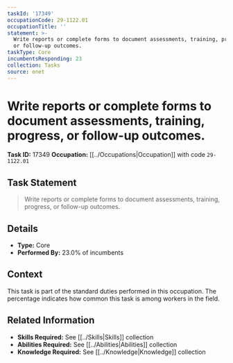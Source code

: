 ```yaml
---
taskId: '17349'
occupationCode: 29-1122.01
occupationTitle: ''
statement: >-
  Write reports or complete forms to document assessments, training, progress,
  or follow-up outcomes.
taskType: Core
incumbentsResponding: 23
collection: Tasks
source: onet
---
```

# Write reports or complete forms to document assessments, training, progress, or follow-up outcomes.

**Task ID:** 17349
**Occupation:** [[../Occupations|Occupation]] with code `29-1122.01`

## Task Statement

> Write reports or complete forms to document assessments, training, progress, or follow-up outcomes.

## Details

- **Type:** Core
- **Performed By:** 23.0% of incumbents

## Context

This task is part of the standard duties performed in this occupation. The percentage indicates how common this task is among workers in the field.

## Related Information

- **Skills Required:** See [[../Skills|Skills]] collection
- **Abilities Required:** See [[../Abilities|Abilities]] collection
- **Knowledge Required:** See [[../Knowledge|Knowledge]] collection
